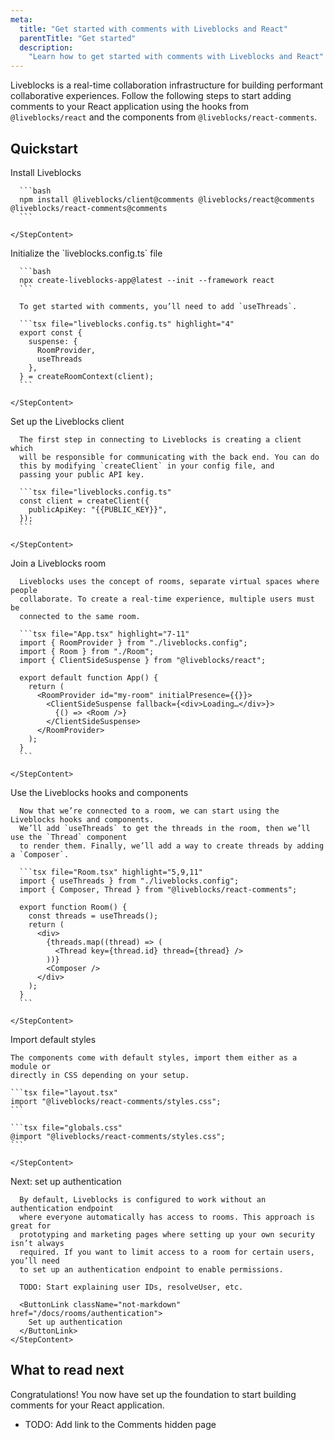 ```yaml
---
meta:
  title: "Get started with comments with Liveblocks and React"
  parentTitle: "Get started"
  description:
    "Learn how to get started with comments with Liveblocks and React"
---
```


Liveblocks is a real-time collaboration infrastructure for building performant
collaborative experiences. Follow the following steps to start adding comments
to your React application using the hooks from `@liveblocks/react` and the
components from `@liveblocks/react-comments`.

## Quickstart

<Steps>
  <Step>
    <StepTitle>Install Liveblocks</StepTitle>
    <StepContent>

      ```bash
      npm install @liveblocks/client@comments @liveblocks/react@comments @liveblocks/react-comments@comments
      ```

    </StepContent>

  </Step>
  <Step>
    <StepTitle>Initialize the `liveblocks.config.ts` file</StepTitle>
    <StepContent>

      ```bash
      npx create-liveblocks-app@latest --init --framework react
      ```

      To get started with comments, you’ll need to add `useThreads`.

      ```tsx file="liveblocks.config.ts" highlight="4"
      export const {
        suspense: {
          RoomProvider,
          useThreads
        },
      } = createRoomContext(client);
      ```

    </StepContent>

  </Step>
  <Step>
    <StepTitle>Set up the Liveblocks client</StepTitle>
    <StepContent>

      The first step in connecting to Liveblocks is creating a client which
      will be responsible for communicating with the back end. You can do
      this by modifying `createClient` in your config file, and
      passing your public API key.

      ```tsx file="liveblocks.config.ts"
      const client = createClient({
        publicApiKey: "{{PUBLIC_KEY}}",
      });
      ```

    </StepContent>

  </Step>
  <Step>
    <StepTitle>Join a Liveblocks room</StepTitle>
    <StepContent>

      Liveblocks uses the concept of rooms, separate virtual spaces where people
      collaborate. To create a real-time experience, multiple users must be
      connected to the same room.

      ```tsx file="App.tsx" highlight="7-11"
      import { RoomProvider } from "./liveblocks.config";
      import { Room } from "./Room";
      import { ClientSideSuspense } from "@liveblocks/react";

      export default function App() {
        return (
          <RoomProvider id="my-room" initialPresence={{}}>
            <ClientSideSuspense fallback={<div>Loading…</div>}>
              {() => <Room />}
            </ClientSideSuspense>
          </RoomProvider>
        );
      }
      ```

    </StepContent>

  </Step>
  <Step>
    <StepTitle>Use the Liveblocks hooks and components</StepTitle>
    <StepContent>

      Now that we’re connected to a room, we can start using the Liveblocks hooks and components.
      We’ll add `useThreads` to get the threads in the room, then we’ll use the `Thread` component
      to render them. Finally, we’ll add a way to create threads by adding a `Composer`.

      ```tsx file="Room.tsx" highlight="5,9,11"
      import { useThreads } from "./liveblocks.config";
      import { Composer, Thread } from "@liveblocks/react-comments";

      export function Room() {
        const threads = useThreads();
        return (
          <div>
            {threads.map((thread) => (
              <Thread key={thread.id} thread={thread} />
            ))}
            <Composer />
          </div>
        );
      }
      ```

    </StepContent>

  </Step>
   <Step>
    <StepTitle>Import default styles</StepTitle>
    <StepContent>

    The components come with default styles, import them either as a module or
    directly in CSS depending on your setup.

    ```tsx file="layout.tsx"
    import "@liveblocks/react-comments/styles.css";
    ```

    ```tsx file="globals.css"
    @import "@liveblocks/react-comments/styles.css";
    ```

    </StepContent>

  </Step>
  <Step lastStep>
    <StepTitle>Next: set up authentication</StepTitle>
    <StepContent>

      By default, Liveblocks is configured to work without an authentication endpoint
      where everyone automatically has access to rooms. This approach is great for
      prototyping and marketing pages where setting up your own security isn’t always
      required. If you want to limit access to a room for certain users, you’ll need
      to set up an authentication endpoint to enable permissions.

      TODO: Start explaining user IDs, resolveUser, etc.

      <ButtonLink className="not-markdown" href="/docs/rooms/authentication">
        Set up authentication
      </ButtonLink>
    </StepContent>

  </Step>
</Steps>

## What to read next

Congratulations! You now have set up the foundation to start building comments
for your React application.

- TODO: Add link to the Comments hidden page
